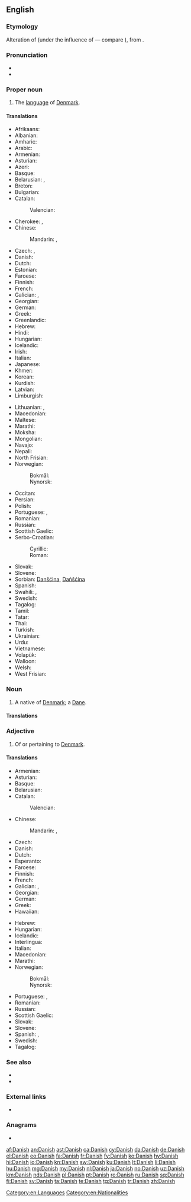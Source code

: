 {{also|danish}}
==English==
{{interwiktionary|code=da}}

===Etymology===
Alteration of {{etyl|enm|en}} {{m|enm|Denish}} (under the influence of {{m|enm|Dan}} — compare {{m|en|Dane}}), from {{etyl|ang|en}} {{m|ang|Denisc||Danish}}.

===Pronunciation===
* {{IPA|/ˈdeɪnɪʃ/|lang=en}}
* {{audio|en-uk-Danish.ogg|Audio (UK)|lang=en}}

===Proper noun===
{{wikipedia}}
{{en-proper noun}}

# The [[language]] of [[Denmark]].

====Translations====
{{trans-top|language}}
* Afrikaans: {{t+|af|Deens}}
* Albanian: {{t|sq|Danisht}}
* Amharic: {{t|am|ዴኒሽ}}
* Arabic: {{t|ar|دَانْمَارْكِيَّة|f|tr=danmarkiyya}}
* Armenian: {{t+|hy|դանիերեն}}
* Asturian: {{t+|ast|danés|m}}
* Azeri: {{t|az|Данимарка}}
* Basque: {{t+|eu|daniera}}
* Belarusian: {{t|be|да́цкая мо́ва|f|sc=Cyrl}}, {{t|be|да́цкая|f|sc=Cyrl}}
* Breton: {{t|br|Daneg}}
* Bulgarian: {{t|bg|датски}}
* Catalan: {{t+|ca|danès|m}}
*: Valencian: {{t+|ca|danés|m}}
* Cherokee: {{t|chr|ᏓᏂᏍ}}, {{t|chr|ᏕᏂᏏ|tr=Denisi|sc=Cher}}
* Chinese:
*: Mandarin: {{t|cmn|丹麥語|sc=Hani}}, {{t+|cmn|丹麦语|tr=Dānmàiyǔ|sc=Hani}}
* Czech: {{t+|cs|dánština|f}}, {{t|cs|dánský jazyk|m}}
* Danish: {{t+|da|dansk}}
* Dutch: {{t+|nl|Deens}}
* Estonian: {{t|et|taani}}
* Faroese: {{t+|fo|danskt|n}}
* Finnish: {{t+|fi|tanska}}
* French: {{t+|fr|danois|m}}
* Galician: {{t+|gl|dinamarqués|m}}, {{t+|gl|danés|m}}
* Georgian: {{t|ka|დანიური}}
* German: {{t+|de|Dänisch|n}}
* Greek: {{t+|el|δανικά|n-p}}
* Greenlandic: {{t+|kl|Qallunaatut}}
* Hebrew: {{t|he|דנית|tr=denít|f}}
* Hindi: {{t|hi|डेनिश}}
* Hungarian: {{t+|hu|dán}}
* Icelandic: {{t+|is|danska|f}}
* Irish: {{t|ga|Danmhairgis}}
* Italian: {{t+|it|danese|m}}
* Japanese: {{t+|ja|デンマーク語|tr=Denmākugo}}
* Khmer: {{t|km|ដាណឺម៉ាក|sc=Khmr|tr=daanəɨmaak}}
* Korean: {{t+|ko|덴마크어|tr=Denmakeu-eo}}
* Kurdish: {{t|ku|Danîmarkî}}
* Latvian: {{t|lv|Dāņu}}
* Limburgish: {{t+|li|Dieënsj|n}}
{{trans-mid}}
* Lithuanian: {{t|lt|Danų}}, {{t|lt|Daniškai}}
* Macedonian: {{t|mk|дански|m|tr=dánski}}
* Maltese: {{t|mt|daniż}}
* Marathi: {{t|mr|डेनिश|f|tr=ḍeniśa|sc=Deva}}
* Moksha: {{t|mdf|данонь}}
* Mongolian: {{t|mn|дани}}
* Navajo: {{t|nv|Déinish Dineʼé bizaad}}
* Nepali: {{t|ne|ड्यानिश}}
* North Frisian: {{t|frr|Dånsch}}
* Norwegian:
*: Bokmål: {{t+|nb|dansk|m}}
*: Nynorsk: {{t+|nn|dansk|m}}
* Occitan: {{t|oc|danès|m}}
* Persian: {{t+|fa|دانمارکی|tr=danmarki}}
* Polish: {{t+|pl|duński}}
* Portuguese: {{t+|pt|dinamarquês|m}}, {{t|pt|danês|m}}
* Romanian: {{t+|ro|daneză|f}}
* Russian: {{t+|ru|да́тский}}
* Scottish Gaelic: {{t|gd|Danmhairgis|f}}
* Serbo-Croatian:
*: Cyrillic: {{t|sh|дански|m}}
*: Roman: {{t+|sh|danski|m}}
* Slovak: {{t+|sk|dánčina|f}}
* Slovene: {{t+|sl|dánščina|f}}
* Sorbian: [[Danšćina]], [[Dańšćina]]
* Spanish: {{t+|es|danés|m}}
* Swahili: {{t|sw|Kideni}}, {{t|sw|Kidenishi}}
* Swedish: {{t+|sv|danska}}
* Tagalog: {{t|tl|Danes}}
* Tamil: {{t|ta|டேனிஷ்}}
* Tatar: {{t|tt|дания}}
* Thai: {{t|th|ภาษาเดนมาร์ก|tr=paasăa denmâak}}
* Turkish: {{t+|tr|Danca}}
* Ukrainian: {{t|uk|датський}}
* Urdu: {{t|ur|ڈينش}}
* Vietnamese: {{t|vi|tiếng Đan-mạch}}
* Volapük: {{t+|vo|Danänapük}}
* Walloon: {{t+|wa|daenwès}}
* Welsh: {{t+|cy|Daneg}}
* West Frisian: {{t+|fy|Deensk}}
{{trans-bottom}}

===Noun===
{{en-noun|-}}

# A native of [[Denmark]]; a [[Dane]].

====Translations====
{{trans-see|native of Denmark|Dane}}

===Adjective===
{{en-adj|-}}

# Of or pertaining to [[Denmark]].

====Translations====
{{trans-top|of Denmark}}
* Armenian: {{t+|hy|դանիական}}
* Asturian: {{t+|ast|danés}}
* Basque: {{t|eu|daniar}}
* Belarusian: {{t|be|да́цкі|m|sc=Cyrl}}
* Catalan: {{t+|ca|danès}}
*: Valencian: {{t+|ca|danés}}
* Chinese:
*: Mandarin: {{t+|cmn|丹麥|alt=丹麥的|sc=Hani}}, {{t+|cmn|丹麦|tr=Dānmài de|alt=丹麦的|sc=Hani}}
* Czech: {{t+|cs|dánský}}
* Danish: {{t+|da|dansk}}
* Dutch: {{t+|nl|Deens}}
* Esperanto: {{t+|eo|dana}}
* Faroese: {{t|fo|danskur}}
* Finnish: {{t+|fi|tanskalainen}}
* French: {{t+|fr|danois|m}}
* Galician: {{t+|gl|dinamarqués}}, {{t+|gl|danés}}
* Georgian: {{t|ka|დანიური}}
* German: {{t+|de|dänisch}}
* Greek: {{t+|el|δανικός|m}}
* Hawaiian: {{t|haw|Kenemaka}}
{{trans-mid}}
* Hebrew: {{t|he|דני|tr=deni}}
* Hungarian: {{t+|hu|dán}}
* Icelandic: {{t+|is|danskur}}
* Interlingua: {{t+|ia|danese}}
* Italian: {{t+|it|danese}}
* Macedonian: {{t|mk|дански|tr=dánski}}
* Marathi: {{t|mr|डेनिश|tr=ḍeniśa|sc=Deva}}
* Norwegian:
*: Bokmål: {{t+|nb|dansk}}
*: Nynorsk: {{t+|nn|dansk}}
* Portuguese: {{t+|pt|dinamarquês}}, {{t|pt|danês}}
* Romanian: {{t+|ro|danez}}
* Russian: {{t+|ru|да́тский}}
* Scottish Gaelic: {{t|gd|Danmhairgeach}}
* Slovak: {{t+|sk|dánsky}}
* Slovene: {{t+|sl|dánski}}
* Spanish: {{t+|es|danés}}, {{t+|es|dinamarqués}}
* Swedish: {{t+|sv|dansk}}
* Tagalog: {{t+|tl|Danes}}
{{trans-bottom}}

===See also===
* {{langcat|da}}
* {{langlist}}

===External links===
* {{ISO 639|link=Ethnologue|1code=da|code=dan}}

===Anagrams===
* {{l|en|sandhi}}

[[Category:en:Languages]]
[[Category:en:Nationalities]]

[[af:Danish]]
[[an:Danish]]
[[ast:Danish]]
[[ca:Danish]]
[[cy:Danish]]
[[da:Danish]]
[[de:Danish]]
[[el:Danish]]
[[eo:Danish]]
[[fa:Danish]]
[[fr:Danish]]
[[fy:Danish]]
[[ko:Danish]]
[[hy:Danish]]
[[hi:Danish]]
[[io:Danish]]
[[kn:Danish]]
[[sw:Danish]]
[[ku:Danish]]
[[lt:Danish]]
[[li:Danish]]
[[hu:Danish]]
[[mg:Danish]]
[[my:Danish]]
[[nl:Danish]]
[[ja:Danish]]
[[no:Danish]]
[[uz:Danish]]
[[km:Danish]]
[[nds:Danish]]
[[pl:Danish]]
[[pt:Danish]]
[[ro:Danish]]
[[ru:Danish]]
[[sq:Danish]]
[[fi:Danish]]
[[sv:Danish]]
[[ta:Danish]]
[[te:Danish]]
[[tg:Danish]]
[[tr:Danish]]
[[zh:Danish]]